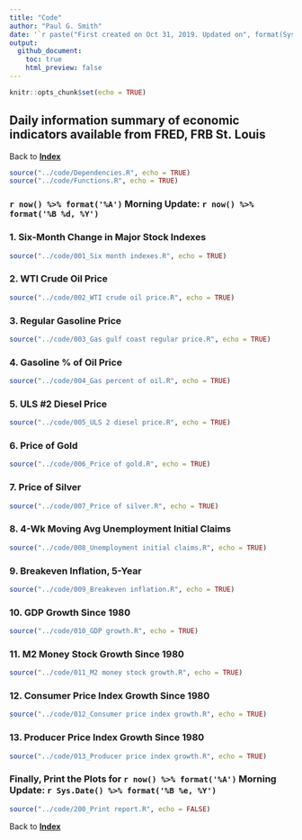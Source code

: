 ---
title: "Code"
author: "Paul G. Smith"
date: '`r paste("First created on Oct 31, 2019. Updated on", format(Sys.Date(),"%b %d, %Y"))`'
output: 
  github_document:
    toc: true
    html_preview: false
---

```{r setup, include=FALSE}
knitr::opts_chunk$set(echo = TRUE)
```

## Daily information summary of economic indicators available from FRED, FRB St. Louis

Back to **[Index](index.md)**
  
  ```{r echo=TRUE, message=TRUE, warning=TRUE}
source("../code/Dependencies.R", echo = TRUE)
source("../code/Functions.R", echo = TRUE)

```

### `r now() %>% format('%A')` Morning Update: `r now() %>% format('%B %d, %Y')`


### 1. Six-Month Change in Major Stock Indexes

```{r echo=TRUE, message=TRUE, warning=TRUE}
source("../code/001_Six month indexes.R", echo = TRUE)
```

### 2. WTI Crude Oil Price

```{r echo=TRUE, message=TRUE, warning=TRUE}
source("../code/002_WTI crude oil price.R", echo = TRUE)
```

### 3. Regular Gasoline Price

```{r echo=TRUE, message=TRUE, warning=TRUE}
source("../code/003_Gas gulf coast regular price.R", echo = TRUE)
```

### 4. Gasoline % of Oil Price

```{r echo=TRUE, message=TRUE, warning=TRUE}
source("../code/004_Gas percent of oil.R", echo = TRUE)
```

### 5. ULS #2 Diesel Price

```{r echo=TRUE, message=TRUE, warning=TRUE}
source("../code/005_ULS 2 diesel price.R", echo = TRUE)
```

### 6. Price of Gold

```{r echo=TRUE, message=TRUE, warning=TRUE}
source("../code/006_Price of gold.R", echo = TRUE)
```

### 7. Price of Silver

```{r echo=TRUE, message=TRUE, warning=TRUE}
source("../code/007_Price of silver.R", echo = TRUE)
```

### 8. 4-Wk Moving Avg Unemployment Initial Claims

```{r echo=TRUE, message=TRUE, warning=TRUE}
source("../code/008_Unemployment initial claims.R", echo = TRUE)
```

### 9. Breakeven Inflation, 5-Year

```{r echo=TRUE, message=TRUE, warning=TRUE}
source("../code/009_Breakeven inflation.R", echo = TRUE)
```

### 10. GDP Growth Since 1980

```{r echo=TRUE, message=TRUE, warning=TRUE}
source("../code/010_GDP growth.R", echo = TRUE)
```

### 11. M2 Money Stock Growth Since 1980

```{r echo=TRUE, message=TRUE, warning=TRUE}
source("../code/011_M2 money stock growth.R", echo = TRUE)
```

### 12. Consumer Price Index Growth Since 1980

```{r echo=TRUE, message=TRUE, warning=TRUE}
source("../code/012_Consumer price index growth.R", echo = TRUE)
```

### 13. Producer Price Index Growth Since 1980

```{r echo=TRUE, message=TRUE, warning=TRUE}
source("../code/013_Producer price index growth.R", echo = TRUE)
```

### Finally, Print the Plots for `r now() %>% format('%A')` Morning Update: `r Sys.Date() %>% format('%B %e, %Y')`

```{r echo=TRUE, message=FALSE, warning=FALSE}
source("../code/200_Print report.R", echo = FALSE)
```

Back to **[Index](index.md)**